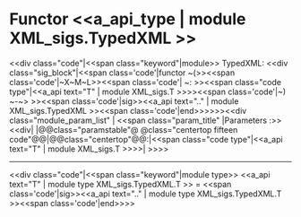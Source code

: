 =Functor <<a_api_type | module XML_sigs.TypedXML >> =
<<div class="code"|<<span class="keyword"|module>> TypedXML: <<div class="sig_block"|<<span class='code'|functor ~(>><<span class='code'|~X~M~L>><<span class='code'| ~: >><<span class="code type"|<<a_api text="T" | module XML_sigs.T >>>><<span class='code'|~) ~-~> >><<span class='code'|sig>><<a_api text=".." | module XML_sigs.TypedXML >><<span class='code'|end>>>>>><<div class="module_param_list" | <<span class="param_title" |Parameters :>><<div|
|@@class="paramstable"@ @class="centertop fifteen code"@@{{{XML}}}|@@class="centertop"@@:|<<span class="code type"|<<a_api text="T" | module XML_sigs.T >>>>|
>>>>

----
<<div class="code"|<<span class="keyword"|module type>> <<a_api text="T" | module type XML_sigs.TypedXML.T >> = <<span class='code'|sig>><<a_api text=".." | module type XML_sigs.TypedXML.T >><<span class='code'|end>>>>